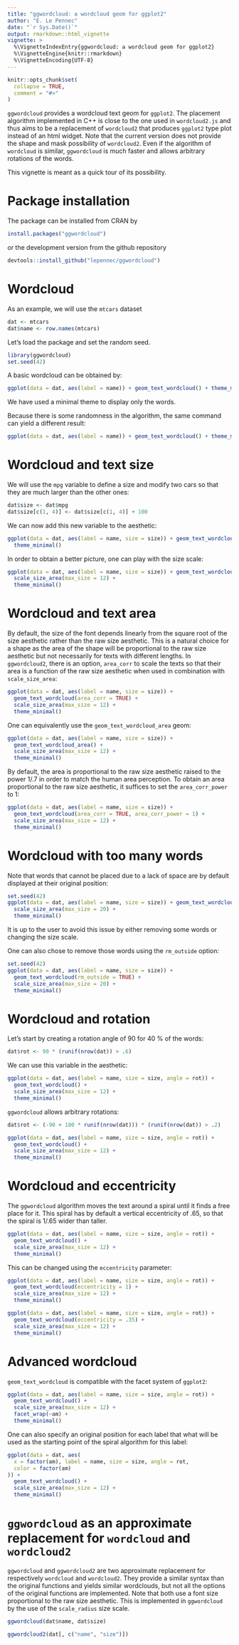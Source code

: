 ```yaml
---
title: "ggwordcloud: a wordcloud geom for ggplot2"
author: "E. Le Pennec"
date: "`r Sys.Date()`"
output: rmarkdown::html_vignette
vignette: >
  %\VignetteIndexEntry{ggwordcloud: a wordcloud geom for ggplot2}
  %\VignetteEngine{knitr::rmarkdown}
  %\VignetteEncoding{UTF-8}
---
```


```r
knitr::opts_chunk$set(
  collapse = TRUE,
  comment = "#>"
)
```

`ggwordcloud` provides a wordcloud text geom for `ggplot2`.  The placement algorithm implemented in C++ is close to the one used in `wordcloud2.js` and thus aims to be a replacement of `wordcloud2` that produces `ggplot2` type plot instead of an html widget. Note that the current version does not provide the shape and mask possibility of `wordcloud2`. Even if the algorithm of `wordcloud` is similar, `ggwordcloud` is much faster and allows arbitrary rotations of the words.

This vignette is meant as a quick tour of its possibility.

# Package installation

The package can be installed from CRAN by
```r
install.packages("ggwordcloud")
```
or the development version from the github repository
```r
devtools::install_github("lepennec/ggwordcloud")
```

# Wordcloud

As an example, we will use the `mtcars` dataset 
```r
dat <- mtcars
dat$name <- row.names(mtcars)
```

Let's load the package and set the random seed.
```r
library(ggwordcloud)
set.seed(42)
```

A basic wordcloud can be obtained by:
```r
ggplot(data = dat, aes(label = name)) + geom_text_wordcloud() + theme_minimal()
```
We have used a minimal theme to display only the words.


Because there is some randomness in the algorithm, the same command can yield a different result:
```r
ggplot(data = dat, aes(label = name)) + geom_text_wordcloud() + theme_minimal()
```

# Wordcloud and text size

We will use the `mpg` variable to define a size and modify two cars so that they are much larger than the other ones:
```r
dat$size <- dat$mpg
dat$size[c(1, 4)] <- dat$size[c(1, 4)] + 100
```

We can now add this new variable to the aesthetic:
```r
ggplot(data = dat, aes(label = name, size = size)) + geom_text_wordcloud() +
  theme_minimal()
```

In order to obtain a better picture, one can play with the size scale:
```r
ggplot(data = dat, aes(label = name, size = size)) + geom_text_wordcloud() +
  scale_size_area(max_size = 12) +
  theme_minimal()
```

# Wordcloud and text area

By default, the size of the font depends linearly from the square root of the size aesthetic rather than the raw size aesthetic. This is a natural choice for a shape as the area of the shape will be proportional to the raw size aesthetic but not necessarily for texts with different lengths. In `ggwordcloud2`, there is an option, `area_corr` to scale the texts so that their area is a function of the raw size aesthetic when used in combination with `scale_size_area`:
```r
ggplot(data = dat, aes(label = name, size = size)) +
  geom_text_wordcloud(area_corr = TRUE) +
  scale_size_area(max_size = 12) +
  theme_minimal()
```

One can equivalently use the `geom_text_wordcloud_area` geom:
```r
ggplot(data = dat, aes(label = name, size = size)) +
  geom_text_wordcloud_area() +
  scale_size_area(max_size = 12) +
  theme_minimal()
```

By default, the area is proportional to the raw size aesthetic raised to the power $1/.7$ in order to match the human area perception. To obtain an area proportional to the raw size aesthetic, it suffices to set the `area_corr_power` to $1$:
```r
ggplot(data = dat, aes(label = name, size = size)) +
  geom_text_wordcloud(area_corr = TRUE, area_corr_power = 1) +
  scale_size_area(max_size = 12) +
  theme_minimal()
```


# Wordcloud with too many words

Note that words that cannot be placed due to a lack of space are by default displayed at their original position:
```r
set.seed(42)
ggplot(data = dat, aes(label = name, size = size)) + geom_text_wordcloud() +
  scale_size_area(max_size = 20) +
  theme_minimal()
```
It is up to the user to avoid this issue by either removing some words or changing the size scale.

One can also chose to remove those words using the `rm_outside` option:
```r
set.seed(42)
ggplot(data = dat, aes(label = name, size = size)) +
  geom_text_wordcloud(rm_outside = TRUE) +
  scale_size_area(max_size = 20) +
  theme_minimal()
```



# Wordcloud and rotation

Let's start by creating a rotation angle of 90 for 40 \% of the words:
```r
dat$rot <- 90 * (runif(nrow(dat)) > .6)
```
We can use this variable in the aesthetic:
```r
ggplot(data = dat, aes(label = name, size = size, angle = rot)) +
  geom_text_wordcloud() +
  scale_size_area(max_size = 12) +
  theme_minimal()
```

`ggwordcloud` allows arbitrary rotations:
```r
dat$rot <- (-90 + 180 * runif(nrow(dat))) * (runif(nrow(dat)) > .2)
```

```r
ggplot(data = dat, aes(label = name, size = size, angle = rot)) +
  geom_text_wordcloud() +
  scale_size_area(max_size = 12) +
  theme_minimal()
```

# Wordcloud and eccentricity

The `ggwordcloud` algorithm moves the text around a spiral until it finds a free place for it.
This spiral has by default a vertical eccentricity of .65,
so that the spiral is 1/.65 wider than taller.

```r
ggplot(data = dat, aes(label = name, size = size, angle = rot)) +
  geom_text_wordcloud() +
  scale_size_area(max_size = 12) +
  theme_minimal()
```

This can be changed using the `eccentricity` parameter:
```r
ggplot(data = dat, aes(label = name, size = size, angle = rot)) +
  geom_text_wordcloud(eccentricity = 1) +
  scale_size_area(max_size = 12) +
  theme_minimal()
```

```r
ggplot(data = dat, aes(label = name, size = size, angle = rot)) +
  geom_text_wordcloud(eccentricity = .35) +
  scale_size_area(max_size = 12) +
  theme_minimal()
```

# Advanced wordcloud

`geom_text_wordcloud` is compatible with the facet system of `ggplot2`:
```r
ggplot(data = dat, aes(label = name, size = size, angle = rot)) +
  geom_text_wordcloud() +
  scale_size_area(max_size = 12) +
  facet_wrap(~am) +
  theme_minimal()
```


One can also specify an original position for each label that what will be used as the starting point of the spiral algorithm for this label:
```r
ggplot(data = dat, aes(
  x = factor(am), label = name, size = size, angle = rot,
  color = factor(am)
)) +
  geom_text_wordcloud() +
  scale_size_area(max_size = 12) +
  theme_minimal()
```

# `ggwordcloud` as an approximate replacement for `wordcloud` and `wordcloud2`

`ggwordcloud` and `ggwordcloud2` are two approximate replacement for respectively `wordcloud` and `wordcloud2`. They provide a similar syntax than the original functions and yields similar wordclouds, but not all the options of the original functions are implemented. Note that both use a font size proportional to the raw size aesthetic. This is implemented in `ggwordcloud` by the use of the `scale_radius` size scale.

```r
ggwordcloud(dat$name, dat$size)
```

```r
ggwordcloud2(dat[, c("name", "size")])
```


